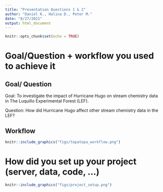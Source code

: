 ```yaml
---
title: "Presentation Questions 1 & 2"
author: "Daniel K., Halina D., Peter M."
date: "8/27/2021"
output: html_document
---
```


```r
knitr::opts_chunk$set(echo = TRUE)
```

# Goal/Question + workflow you used to achieve it

## Goal/ Question

Goal: To investigate the impact of Hurricane Hugo on stream chemistry data in The Luquillo Experimental Forest (LEF).

Question: How did Hurricane Hugo affect other stream chemistry data in the LEF?

## Workflow

```r
knitr::include_graphics("figs/topatopa_workflow.png")
```

# How did you set up your project (server, data, code, …)

```r

knitr::include_graphics("figs/project_setup.png")
```

